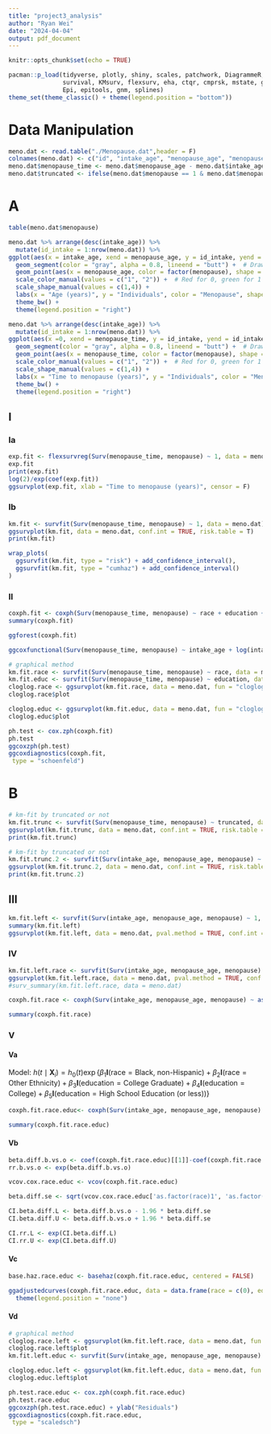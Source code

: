 ```yaml
---
title: "project3_analysis"
author: "Ryan Wei"
date: "2024-04-04"
output: pdf_document
---
```


```r
knitr::opts_chunk$set(echo = TRUE)
```

```r
pacman::p_load(tidyverse, plotly, shiny, scales, patchwork, DiagrammeR,
               survival, KMsurv, flexsurv, eha, ctqr, cmprsk, mstate, ggsurvfit, survminer, 
               Epi, epitools, gnm, splines)
theme_set(theme_classic() + theme(legend.position = "bottom"))
```

# Data Manipulation

```r
meno.dat <- read.table("./Menopause.dat",header = F)
colnames(meno.dat) <- c("id", "intake_age", "menopause_age", "menopause", "race", "education")
meno.dat$menopause_time <- meno.dat$menopause_age - meno.dat$intake_age
meno.dat$truncated <- ifelse(meno.dat$menopause == 1 & meno.dat$menopause_time <= 1, 1, 0)
```

# A


```r
table(meno.dat$menopause)
```


```r
meno.dat %>% arrange(desc(intake_age)) %>% 
  mutate(id_intake = 1:nrow(meno.dat)) %>% 
ggplot(aes(x = intake_age, xend = menopause_age, y = id_intake, yend = id_intake)) +
  geom_segment(color = "gray", alpha = 0.8, lineend = "butt") +  # Draw the line segments
  geom_point(aes(x = menopause_age, color = factor(menopause), shape = factor(menopause)), size = 1, show.legend = T) +  
  scale_color_manual(values = c("1", "2")) +  # Red for 0, green for 1
  scale_shape_manual(values = c(1,4)) +
  labs(x = "Age (years)", y = "Individuals", color = "Menopause", shape = "Menopause") +
  theme_bw() +
  theme(legend.position = "right")
```

```r
meno.dat %>% arrange(desc(intake_age)) %>% 
  mutate(id_intake = 1:nrow(meno.dat)) %>% 
ggplot(aes(x =0, xend = menopause_time, y = id_intake, yend = id_intake)) +
  geom_segment(color = "gray", alpha = 0.8, lineend = "butt") +  # Draw the line segments
  geom_point(aes(x = menopause_time, color = factor(menopause), shape = factor(menopause)), size = 1, show.legend = T) +  
  scale_color_manual(values = c("1", "2")) +  # Red for 0, green for 1
  scale_shape_manual(values = c(1,4)) +
  labs(x = "Time to menopause (years)", y = "Individuals", color = "Menopause", shape = "Menopause") +
  theme_bw() +
  theme(legend.position = "right")
```

## I

### Ia 

```r
exp.fit <- flexsurvreg(Surv(menopause_time, menopause) ~ 1, data = meno.dat, dist = "exponential")
exp.fit
print(exp.fit)
log(2)/exp(coef(exp.fit))
ggsurvplot(exp.fit, xlab = "Time to menopause (years)", censor = F)
```

### Ib

```r
km.fit <- survfit(Surv(menopause_time, menopause) ~ 1, data = meno.dat)
ggsurvplot(km.fit, data = meno.dat, conf.int = TRUE, risk.table = T) 
print(km.fit)
```
```r
wrap_plots(
  ggsurvfit(km.fit, type = "risk") + add_confidence_interval(),
  ggsurvfit(km.fit, type = "cumhaz") + add_confidence_interval()
)
```


### II

```r
coxph.fit <- coxph(Surv(menopause_time, menopause) ~ race + education + intake_age, data = meno.dat)
summary(coxph.fit)

ggforest(coxph.fit)

ggcoxfunctional(Surv(menopause_time, menopause) ~ intake_age + log(intake_age) + sqrt(intake_age), data = meno.dat)
```



```r
# graphical method
km.fit.race <- survfit(Surv(menopause_time, menopause) ~ race, data = meno.dat)
km.fit.educ <- survfit(Surv(menopause_time, menopause) ~ education, data = meno.dat)
cloglog.race <- ggsurvplot(km.fit.race, data = meno.dat, fun = "cloglog", legend.labs = c("White, non-Hispanic", "Black, non-Hispanic", "Other Ethnicity"), legend.title = "Race") 
cloglog.race$plot

cloglog.educ <- ggsurvplot(km.fit.educ, data = meno.dat, fun = "cloglog", legend.labs = c("Post-Graduate", "College Graduate", "Some College", "High School Education(or less)"), legend.title = "Education") 
cloglog.educ$plot
```

```r
ph.test <- cox.zph(coxph.fit)
ph.test
ggcoxzph(ph.test)
ggcoxdiagnostics(coxph.fit,
 type = "schoenfeld")
```


# B

```r
# km-fit by truncated or not
km.fit.trunc <- survfit(Surv(menopause_time, menopause) ~ truncated, data = meno.dat)
ggsurvplot(km.fit.trunc, data = meno.dat, conf.int = TRUE, risk.table = T) 
print(km.fit.trunc)
```

```r
# km-fit by truncated or not
km.fit.trunc.2 <- survfit(Surv(intake_age, menopause_age, menopause) ~ truncated, data = meno.dat)
ggsurvplot(km.fit.trunc.2, data = meno.dat, conf.int = TRUE, risk.table = T) 
print(km.fit.trunc.2)
```

## III


```r
km.fit.left <- survfit(Surv(intake_age, menopause_age, menopause) ~ 1, data = meno.dat)
summary(km.fit.left)
ggsurvplot(km.fit.left, data = meno.dat, pval.method = TRUE, conf.int = TRUE,)
```

### IV

```r
km.fit.left.race <- survfit(Surv(intake_age, menopause_age, menopause) ~ race, data = meno.dat)
ggsurvplot(km.fit.left.race, data = meno.dat, pval.method = TRUE, conf.int = TRUE, censor = F, legend.labs = c("White, non-Hispanic", "Black, non-Hispanic", "Other Ethnicity"), legend.title = "Race")
#surv_summary(km.fit.left.race, data = meno.dat)
```


```r
coxph.fit.race <- coxph(Surv(intake_age, menopause_age, menopause) ~ as.factor(race), data = meno.dat)

summary(coxph.fit.race)
```

### V

#### Va

Model: $h(t\mid \mathbf{X}_i) = h_0(t)\exp\left\{\beta_1\mathbf{I}(\text{race} = \text{Black, non-Hispanic})+ \beta_2\mathbf{I}(\text{race} = \text{Other Ethnicity}) + \beta_3\mathbf{I}(\text{education} = \text{College Graduate}) + \beta_4\mathbf{I}(\text{education} = \text{College}) + \beta_5\mathbf{I}(\text{education} = \text{High School Education (or less)}) \right\}$

```r
coxph.fit.race.educ<- coxph(Surv(intake_age, menopause_age, menopause) ~ as.factor(race) + as.factor(education), data = meno.dat)

summary(coxph.fit.race.educ)
```

#### Vb

```r
beta.diff.b.vs.o <- coef(coxph.fit.race.educ)[[1]]-coef(coxph.fit.race.educ)[[2]]
rr.b.vs.o <- exp(beta.diff.b.vs.o)

vcov.cox.race.educ <- vcov(coxph.fit.race.educ)

beta.diff.se <- sqrt(vcov.cox.race.educ['as.factor(race)1', 'as.factor(race)1'] + vcov.cox.race.educ['as.factor(race)2', 'as.factor(race)2'] - 2 * vcov.cox.race.educ['as.factor(race)1', 'as.factor(race)2'])

CI.beta.diff.L <- beta.diff.b.vs.o - 1.96 * beta.diff.se 
CI.beta.diff.U <- beta.diff.b.vs.o + 1.96 * beta.diff.se

CI.rr.L <- exp(CI.beta.diff.L)
CI.rr.U <- exp(CI.beta.diff.U)
```

#### Vc

```r
base.haz.race.educ <- basehaz(coxph.fit.race.educ, centered = FALSE)

ggadjustedcurves(coxph.fit.race.educ, data = data.frame(race = c(0), education = c(0)), method = "single") +
  theme(legend.position = "none")
```

#### Vd

```r
# graphical method
cloglog.race.left <- ggsurvplot(km.fit.left.race, data = meno.dat, fun = "cloglog", xlim = c(40, 80), legend.labs = c("White, non-Hispanic", "Black, non-Hispanic", "Other Ethnicity"), legend.title = "Race") 
cloglog.race.left$plot
km.fit.left.educ <- survfit(Surv(intake_age, menopause_age, menopause) ~ as.factor(education), data = meno.dat)

cloglog.educ.left <- ggsurvplot(km.fit.left.educ, data = meno.dat, fun = "cloglog", xlim = c(40, 80), legend.labs = c("Post-Graduate", "College Graduate", "Some College", "High School Education(or less)"), legend.title = "Education") 
cloglog.educ.left$plot
```

```r
ph.test.race.educ <- cox.zph(coxph.fit.race.educ)
ph.test.race.educ
ggcoxzph(ph.test.race.educ) + ylab("Residuals")
ggcoxdiagnostics(coxph.fit.race.educ,
 type = "scaledsch")
```

